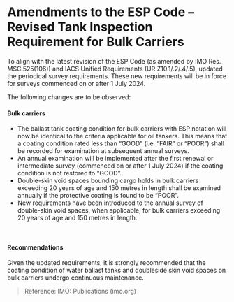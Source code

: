 # Amendments to the  ESP Code – Revised Tank Inspection Requirement for Bulk Carriers

<div data-type='wrapper'>
To align with the latest revision of the ESP Code (as amended by IMO Res. MSC.525(106)) and IACS Unified Requirements (UR Z10.1/.2/.4/.5), updated the periodical survey requirements. These new requirements will be in force for surveys commenced on or after 1 July 2024.

The following changes are to be observed:

#### **Bulk carriers**

- The ballast tank coating condition for bulk carriers with ESP notation will now be identical to the criteria applicable for oil tankers. This means that a coating condition rated less than “GOOD” (i.e. “FAIR” or “POOR”) shall be recorded for examination at subsequent annual surveys.
- An annual examination will be implemented after the first renewal or intermediate survey (commenced on or after 1 July 2024) if the coating condition is not restored to “GOOD”.
- Double-skin void spaces bounding cargo holds in bulk carriers exceeding 20 years of age and 150 metres in length shall be examined annually if the protective coating is found to be “POOR”.
- New requirements have been introduced to the annual survey of double-skin void spaces, when applicable, for bulk carriers exceeding 20 years of age and 150 metres in length.
<br/>

#### **Recommendations**

Given the updated requirements, it is strongly recommended that the coating condition of water ballast tanks and doubleside skin void spaces on bulk carriers undergo continuous maintenance.

> Reference: IMO: Publications (imo.org)
</div>